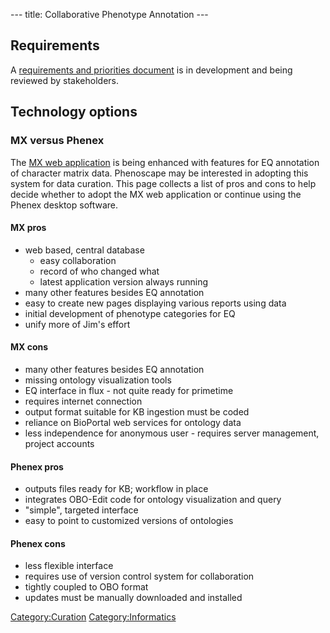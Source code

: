 ---
title: Collaborative Phenotype Annotation
---

== Requirements ==

A [https://docs.google.com/document/pub?id=196B6ggDem43q_RXuONK6s1_ziT-At8m_Jz1nVLJdHEc requirements and priorities document] is in development and being reviewed by stakeholders.

== Technology options ==

=== MX versus Phenex ===
The [http://mx.phenomix.org/index.php/Main_Page MX web application] is being enhanced with features for EQ annotation of character matrix data. Phenoscape may be interested in adopting this system for data curation. This page collects a list of pros and cons to help decide whether to adopt the MX web application or continue using the Phenex desktop software.

==== MX pros ====
* web based, central database
** easy collaboration
** record of who changed what
** latest application version always running
* many other features besides EQ annotation
* easy to create new pages displaying various reports using data
* initial development of phenotype categories for EQ
* unify more of Jim's effort

==== MX cons ====
* many other features besides EQ annotation
* missing ontology visualization tools
* EQ interface in flux - not quite ready for primetime
* requires internet connection
* output format suitable for KB ingestion must be coded
* reliance on BioPortal web services for ontology data
* less independence for anonymous user - requires server management, project accounts

==== Phenex pros ====
* outputs files ready for KB; workflow in place
* integrates OBO-Edit code for ontology visualization and query
* "simple", targeted interface
* easy to point to customized versions of ontologies

==== Phenex cons ====
* less flexible interface
* requires use of version control system for collaboration
* tightly coupled to OBO format
* updates must be manually downloaded and installed

[[Category:Curation]]
[[Category:Informatics]]